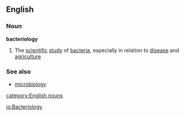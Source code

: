 ==English==
===Noun===
'''bacteriology'''
# The [[scientific]] [[study]] of [[bacteria]], especially in relation to [[disease]] and [[agriculture]]
===See also===
*[[microbiology]]
[[category:English nouns]]

[[io:Bacteriology]]